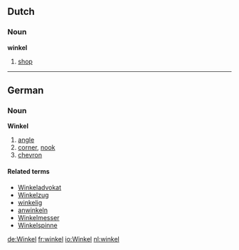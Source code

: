 ==Dutch==
===Noun===
'''winkel''' {{m}}

# [[shop]]

----

==German==
===Noun===
'''Winkel''' {{m}}

# [[angle]]
# [[corner]], [[nook]]
# [[chevron]]

====Related terms====
*[[Winkeladvokat]]
*[[Winkelzug]]
*[[winkelig]]
*[[anwinkeln]]
*[[Winkelmesser]]
*[[Winkelspinne]]

[[de:Winkel]]
[[fr:winkel]]
[[io:Winkel]]
[[nl:winkel]]